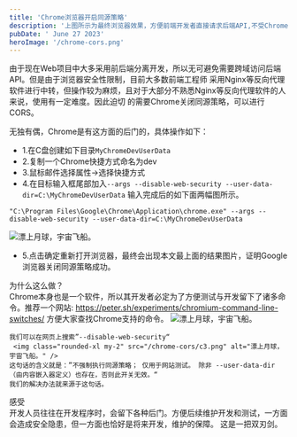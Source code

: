 ```yaml
---
title: 'Chrome浏览器开启同源策略'
description: '上图所示为最终浏览器效果，方便前端开发者直接请求后端API,不受Chrome同源策略限制。（本篇博客仅用于开发者使用，正常请勿用）'
pubDate: ' June 27 2023'
heroImage: '/chrome-cors.png'
---
```

由于现在Web项目中大多采用前后端分离开发，所以无可避免需要跨域访问后端API。但是由于浏览器安全性限制，目前大多数前端工程师
采用Nginx等反向代理软件进行中转，但操作较为麻烦，且对于大部分不熟悉Nginx等反向代理软件的人来说，使用有一定难度。因此迫切
的需要Chrome关闭同源策略，可以进行CORS。

无独有偶，Chrome是有这方面的后门的，具体操作如下：
- 1.在C盘创建如下目录`MyChromeDevUserData`
- 2.复制一个Chrome快捷方式命名为dev
- 3.鼠标邮件选择属性->选择快捷方式
- 4.在目标输入框尾部加入`--args --disable-web-security --user-data-dir=C:\MyChromeDevUserData`
    输入完成后的如下面两幅图所示。
```shell
"C:\Program Files\Google\Chrome\Application\chrome.exe" --args --disable-web-security --user-data-dir=C:\MyChromeDevUserData
```
<img class="rounded-xl my-2" src="/chrome-cors/c1.png" alt="漂上月球，宇宙飞船。" />

- 5.点击确定重新打开浏览器，最终会出现本文最上面的结果图片，证明Google浏览器关闭同源策略成功。

<div class="text-2xl font-bold text-shenhuilan my-2" >为什么这么做？</div>
<div>
    Chrome本身也是一个软件，所以其开发者必定为了方便测试与开发留下了诸多命令。推荐一个网站:
    <a class="underline underline-offset-2 text-red-600" href="https://peter.sh/experiments/chromium-command-line-switches">https://peter.sh/experiments/chromium-command-line-switches/</a>
    方便大家查找Chrome支持的命令。
    <img class="rounded-xl my-2" src="/chrome-cors/c2.png" alt="漂上月球，宇宙飞船。" />

    我们可以在网页上搜索”--disable-web-security“
     <img class="rounded-xl my-2" src="/chrome-cors/c3.png" alt="漂上月球，宇宙飞船。" />
    这句话的含义就是：”不强制执行同源策略； 仅用于网站测试。 除非 --user-data-dir （由内容嵌入器定义）也存在，否则此开关无效。“
    我们的解决办法就来源于这句话。
</div>
<div class="text-2xl font-bold text-shenhuilan my-2" >感受</div>
<div class="border-solid border-2 border-teal-600 rounded-lg p-5">
    开发人员往往在开发程序时，会留下各种后门。方便后续维护开发和测试，一方面会造成安全隐患，但一方面也恰好是将来开发，维护的保障。
    这是一把双刃剑。
</div>